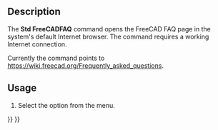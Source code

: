 <languages/>
<translate>

<!--T:8-->
{{Docnav
|
|
|[[Std_Base|Std Base]]
|
|
|IconC=Freecad.svg
}}

<!--T:10-->
{{VeryImportantMessage|This command is obsolete, it is not available in {{VersionPlus|1.1}}.}}

<!--T:1-->
{{GuiCommand
|Name=Std FreeCADFAQ
|MenuLocation=Help → FreeCAD FAQ
|Workbenches=All
|SeeAlso=[[Std_FreeCADWebsite|Std FreeCADWebsite]], [[Std_FreeCADUserHub|Std FreeCADUserHub]], [[Std_FreeCADPowerUserHub|Std FreeCADPowerUserHub]], [[Std_FreeCADForum|Std FreeCADForum]]
}}

==Description== <!--T:2-->

<!--T:3-->
The '''Std FreeCADFAQ''' command opens the FreeCAD FAQ page in the system's default Internet browser. The command requires a working Internet connection.

<!--T:4-->
Currently the command points to [https://wiki.freecad.org/Frequently_asked_questions https://wiki.freecad.org/Frequently_asked_questions].

==Usage== <!--T:5-->

<!--T:6-->
# Select the {{MenuCommand|Help → [[Image:Std_FreeCADFAQ.svg|16px]] FreeCAD FAQ}} option from the menu.


<!--T:9-->
{{Docnav
|
|
|[[Std_Base|Std Base]]
|
|
|IconC=Freecad.svg
}}

</translate>
{{Std_Base_navi{{#translation:}}}}
{{Userdocnavi{{#translation:}}}}